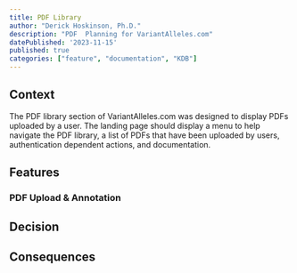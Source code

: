 ```yaml
---
title: PDF Library
author: "Derick Hoskinson, Ph.D."
description: "PDF  Planning for VariantAlleles.com"
datePublished: '2023-11-15'
published: true
categories: ["feature", "documentation", "KDB"]
---
```


## Context

The PDF library section of VariantAlleles.com was designed to display PDFs uploaded by a user. The landing page should display a menu to help navigate the PDF library, a list of PDFs that have been uploaded by users, authentication dependent actions, and documentation.

## Features

### PDF Upload & Annotation

## Decision

## Consequences
